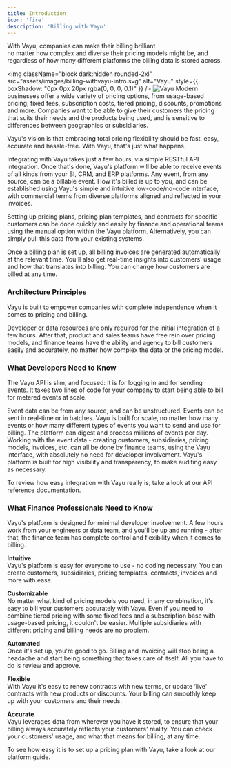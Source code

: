 ```yaml
---
title: Introduction
icon: 'fire'
description: 'Billing with Vayu'
---
```


With Vayu, companies can make their billing brilliant <br/>
no matter how complex and diverse their pricing models might be, and regardless of how many different platforms the billing data is stored across.

<img
  className="block dark:hidden rounded-2xl"
  src="assets/images/billing-withvayu-intro.svg"
  alt="Vayu"
  style={{ boxShadow: "0px 0px 20px rgba(0, 0, 0, 0.1)" }}
/>
<img
  className="hidden dark:block rounded-2xl"
  src="/assets/images/billing-withvayu-intro.svg"
  alt="Vayu"
/>
Modern businesses offer a wide variety of pricing options, from usage-based pricing, fixed fees, subscription costs, tiered pricing, discounts, promotions and more. Companies want to be able to give their customers the pricing that suits their needs and the products being used, and is sensitive to differences between geographies or subsidiaries.

Vayu's vision is that embracing total pricing flexibility should be fast, easy, accurate and hassle-free. With Vayu, that's just what happens.

Integrating with Vayu takes just a few hours, via simple RESTful API integration. Once that's done, Vayu's platform will be able to receive events of all kinds from your BI, CRM, and ERP platforms. Any event, from any source, can be a billable event. How it's billed is up to you, and can be established using Vayu's simple and intuitive low-code/no-code interface, with commercial terms from diverse platforms aligned and reflected in your invoices.

Setting up pricing plans, pricing plan templates, and contracts for specific customers can be done quickly and easily by finance and operational teams using the manual option within the Vayu platform. Alternatively, you can simply pull this data from your existing systems.

Once a billing plan is set up, all billing invoices are generated automatically at the relevant time. You'll also get real-time insights into customers' usage and how that translates into billing. You can change how customers are billed at any time.

### Architecture Principles
Vayu is built to empower companies with complete independence when it comes to pricing and billing.

Developer or data resources are only required for the initial integration of a few hours. After that, product and sales teams have free rein over pricing models, and finance teams have the ability and agency to bill customers easily and accurately, no matter how complex the data or the pricing model.

### What Developers Need to Know
The Vayu API is slim, and focused: it is for logging in and for sending events. It takes two lines of code for your company to start being able to bill for metered events at scale.

<Steps>
  <Step title="Events Metering Flexibility.">
   Event data can be from any source, and can be unstructured. Events can be sent in real-time or in batches.
  </Step>
  <Step title="Scale">
    Vayu is built for scale, no matter how many events or how many different types of events you want to send and use for billing. The platform can digest and process millions of events per day.
  </Step>
  <Step title="No-code / low-code">
    Working with the event data - creating customers, subsidiaries, pricing models, invoices, etc. 
    can all be done by finance teams, using the Vayu interface, with absolutely no need for developer involvement.
  </Step>
  <Step title="Auditable">
  Vayu's platform is built for high visibility and transparency, to make auditing easy as necessary.
  </Step>
</Steps>

To review how easy integration with Vayu really is, take a look at our API reference documentation.

### What Finance Professionals Need to Know
Vayu's platform is designed for minimal developer involvement. A few hours work from your engineers or data team, and you'll be up and running - after that, the finance team has complete control and flexibility when it comes to billing. <br/>

**Intuitive** <br/>
 Vayu's platform is easy for everyone to use - no coding necessary. You can create customers, subsidiaries, pricing templates, contracts, invoices and more with ease. <br/>

**Customizable** <br/>
No matter what kind of pricing models you need, in any combination, it's easy to bill your customers accurately with Vayu. Even if you need to combine tiered pricing with some fixed fees and a subscription base with usage-based pricing, it couldn't be easier. Multiple subsidiaries with different pricing and billing needs are no problem. <br/>

**Automated** <br/>
Once it's set up, you're good to go. Billing and invoicing will stop being a headache and start being something that takes care of itself. All you have to do is review and approve. <br/>

**Flexible** <br/>
With Vayu it's easy to renew contracts with new terms, or update ‘live' contracts with new products or discounts. Your billing can smoothly keep up with your customers and their needs. <br/>

**Accurate** <br/> Vayu leverages data from wherever you have it stored, to ensure that your billing always accurately reflects your customers' reality. You can check your customers' usage, and what that means for billing, at any time.

To see how easy it is to set up a pricing plan with Vayu, take a look at our platform guide.
